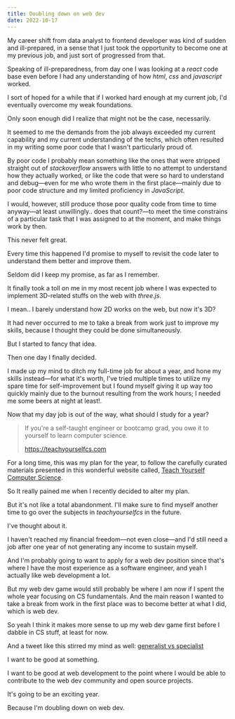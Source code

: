```yaml
---
title: Doubling down on web dev
date: 2022-10-17
---
```


My career shift from data analyst to frontend developer was kind of sudden and ill-prepared, in a sense that I just took the opportunity to become one at my previous job, and just sort of progressed from that.

Speaking of ill-preparedness, from day one I was looking at a _react_ code base even before I had any understanding of how _html_, _css_ and _javascript_ worked.

I sort of hoped for a while that if I worked hard enough at my current job, I'd eventually overcome my weak foundations.

Only soon enough did I realize that might not be the case, necessarily.

It seemed to me the demands from the job always exceeded my current capability and my current understanding of the techs, which often resulted in my writing some poor code that I wasn't particularly proud of.

By poor code I probably mean something like the ones that were stripped straight out of _stackoverflow_ answers with little to no attempt to understand how they actually worked, or like the code that were so hard to understand and debug&mdash;even for me who wrote them in the first place&mdash;mainly due to poor code structure and my limited proficiency in _JavaScript_.

I would, however, still produce those poor quality code from time to time anyway&mdash;at least unwillingly.. does that count?&mdash;to meet the time constrains of a particular task that I was assigned to at the moment, and make things work by then.

This never felt great.

Every time this happened I'd promise to myself to revisit the code later to understand them better and improve them.

Seldom did I keep my promise, as far as I remember.

It finally took a toll on me in my most recent job where I was expected to implement 3D-related stuffs on the web with _three.js_.

I mean.. I barely understand how 2D works on the web, but now it's 3D?

It had never occurred to me to take a break from work just to improve my skills, because I thought they could be done simultaneously.

But I started to fancy that idea.

Then one day I finally decided.

I made up my mind to ditch my full-time job for about a year, and hone my skills instead&mdash;for what it's worth, I've tried multiple times to utilize my spare time for self-improvement but I found myself giving it up way too quickly mainly due to the burnout resulting from the work hours; I needed me some beers at night at least!.

Now that my day job is out of the way, what should I study for a year?

> If you're a self-taught engineer or bootcamp grad, you owe it to yourself to learn computer science.
>
> https://teachyourselfcs.com

For a long time, this was my plan for the year, to follow the carefully curated materials presented in this wonderful website called, [Teach Yourself Computer Science](https://teachyourselfcs.com).

So It really pained me when I recently decided to alter my plan.

But it's not like a total abandonment. I'll make sure to find myself another time to go over the subjects in _teachyourselfcs_ in the future.

I've thought about it.

I haven't reached my financial freedom&mdash;not even close&mdash;and I'd still need a job after one year of not generating any income to sustain myself.

And I'm probably going to want to apply for a web dev position since that's where I have the most experience as a software engineer, and yeah I actually like web development a lot.

But my web dev game would still probably be where I am now if I spent the whole year focusing on CS fundamentals.
And the main reason I wanted to take a break from work in the first place was to become better at what I did, which is web dev.

So yeah I think it makes more sense to up my web dev game first before I dabble in CS stuff, at least for now.

And a tweet like this stirred my mind as well: [generalist vs specialist](https://twitter.com/brittanyellich/status/1581292879447617536?s=20&t=hwSQIV8tb-DS1P93sgCD7Q)

I want to be good at something.

I want to be good at web development to the point where I would be able to contribute to the web dev community and open source projects.

It's going to be an exciting year.

Because I'm doubling down on web dev.
